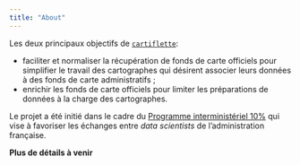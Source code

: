 ```yaml
---
title: "About"
---
```


Les deux principaux objectifs de [`cartiflette`](https://github.com/InseeFrLab/cartiflette):

- faciliter et normaliser la récupération de fonds de carte officiels pour simplifier le travail des cartographes qui désirent associer leurs données à des fonds de carte administratifs ;
- enrichir les fonds de carte officiels pour limiter les préparations de données à la charge des cartographes. 

Le projet a été initié dans le cadre du [Programme interministériel 10%](https://10pourcent.etalab.studio/projets/insee/)
qui vise à favoriser les échanges entre _data scientists_ de l'administration française. 

__Plus de détails à venir__
